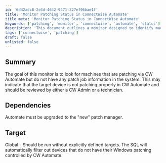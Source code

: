 ```yaml
---
id: '6d42adc8-2e3d-4642-9471-327ef96bae1f'
title: 'Monitor Patching Status in ConnectWise Automate'
title_meta: 'Monitor Patching Status in ConnectWise Automate'
keywords: ['patching', 'monitor', 'connectwise', 'automate', 'status']
description: 'This document outlines a monitor designed to identify machines that are patching via ConnectWise Automate but lack patch job information in the system. It emphasizes the importance of reviewing these devices to ensure proper patching and maintenance.'
tags: ['connectwise', 'patching']
draft: false
unlisted: false
---
```

## Summary

The goal of this monitor is to look for machines that are patching via CW Automate but do not have any patch job information in the system. This may indicate that the target device is not patching properly in CW Automate and should be reviewed by either a CW Admin or a technician.

## Dependencies

Automate must be upgraded to the "new" patch manager.

## Target

Global - Should be run without explicitly defined targets. The SQL will automatically filter out devices that do not have their Windows patching controlled by CW Automate.











